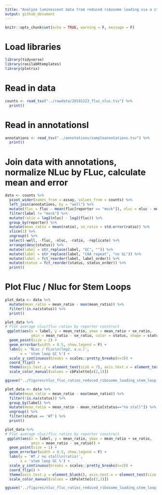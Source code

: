 ```yaml
---
title: "Analyze luminescent data from reduced ribosome loading via a stem loop"
output: github_document
---
```


```r
knitr::opts_chunk$set(echo = TRUE, warning = F, message = F)
```

# Load libraries

```r
library(tidyverse)
library(rasilabRtemplates)
library(plotrix)
```

# Read in data

```r
counts <- read_tsv("../rawdata/20191223_fluc_nluc.tsv") %>%
  print()
```

# Read in annotationsl

```r
annotations <- read_tsv("../annotations/sampleannotations.tsv") %>%
  print()
```

# Join data with annotations, normalize NLuc by FLuc, calculate mean and error

```r
data <- counts %>% 
  pivot_wider(names_from = assay, values_from = counts) %>%
  left_join(annotations, by = "well") %>%
  mutate(fluc = fluc - mean(fluc[reporter == "mock"]), nluc = nluc - mean(nluc[reporter == "mock"])) %>%
  filter(label != "mock") %>% 
  mutate(ratio = log2(nluc) - log2(fluc)) %>% 
  group_by(reporter) %>% 
  mutate(mean_ratio = mean(ratio), se_ratio = std.error(ratio)) %>% 
  slice(1) %>% 
  ungroup() %>% 
  select(-well, -fluc, -nluc, -ratio, -replicate) %>%
  arrange(desc(status)) %>% 
  mutate(label = str_replace(label, "GC", "")) %>% 
  mutate(label = str_replace(label, "CAA repeat", "no SL")) %>% 
  mutate(label = fct_reorder(label, label_order)) %>%
  mutate(status = fct_reorder(status, status_order)) %>%
  print()
```
# Plot Fluc / Nluc for Stem Loops

```r
plot_data <- data %>%
  mutate(mean_ratio = mean_ratio - max(mean_ratio)) %>%
  filter(!is.na(status)) %>% 
  print()

plot_data %>%
# Plot average nluc/fluc ratios by reporter construct
 ggplot(aes(x = label, y = mean_ratio, ymax = mean_ratio + se_ratio,
            ymin = mean_ratio - se_ratio, color = status, shape = status)) +  
  geom_point(size = 2) +
  geom_errorbar(width = 0.5, show.legend = F) +
  labs(y = 'NLuc / FLuc\n(log2, a.u.)',
       x = 'stem loop GC %') +
  scale_y_continuous(breaks = scales::pretty_breaks(n=3)) +
  coord_flip() +
  theme(axis.text.y = element_text(size = 7), axis.text.x = element_text(size = 7)) +
  scale_color_manual(values = cbPalette[c(2,1)])

ggsave("../figures/nluc_fluc_ratios_reduced_ribosome_loading_stem_loop.pdf")
```

```r
plot_data <- data %>%
  mutate(mean_ratio = mean_ratio - max(mean_ratio)) %>%
  filter(!is.na(status)) %>%
  group_by(label) %>%
  mutate(mean_ratio = mean_ratio - mean_ratio[status=="no stall"]) %>%
  ungroup() %>%
  filter(status == 'WT') %>%
  print()

plot_data %>%
# Plot average nluc/fluc ratios by reporter construct
 ggplot(aes(x = label, y = mean_ratio, ymax = mean_ratio + se_ratio,
            ymin = mean_ratio - se_ratio)) +  
  geom_point(size = 1) +
  geom_errorbar(width = 0.5, show.legend = F) +
  labs(y = 'WT / no stall\n(ratio)',
       x = 'stem loop GC %') +
  scale_y_continuous(breaks = scales::pretty_breaks(n=2)) +
  coord_flip() +
  theme(axis.text.y = element_blank(), axis.text.x = element_text(size = 7), axis.title.y = element_blank())
  scale_color_manual(values = cbPalette[c(2,1)])

ggsave("../figures/nluc_fluc_ratios_reduced_ribosome_loading_stem_loop_normalized.pdf")
```